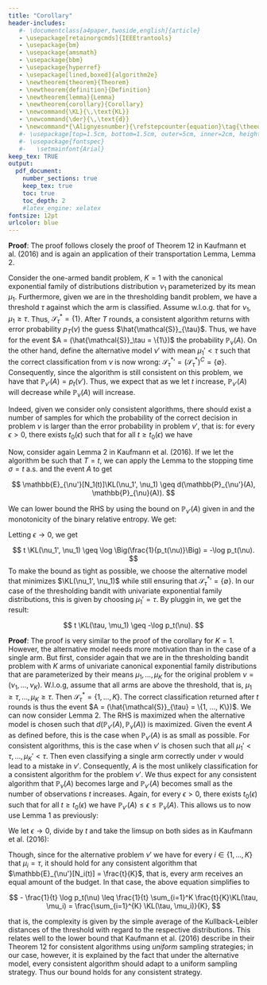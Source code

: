 ```yaml
---
title: "Corollary"
header-includes:
   #- \documentclass[a4paper,twoside,english]{article}
   - \usepackage[retainorgcmds]{IEEEtrantools}
   - \usepackage{bm}
   - \usepackage{amsmath}
   - \usepackage{bbm}
   - \usepackage{hyperref}
   - \usepackage[lined,boxed]{algorithm2e}
   - \newtheorem{theorem}{Theorem}
   - \newtheorem{definition}{Definition}
   - \newtheorem{lemma}{Lemma}
   - \newtheorem{corollary}{Corollary}
   - \newcommand{\KL}{\,\text{KL}}
   - \newcommand{\der}{\,\text{d}}
   - \newcommand*{\Alignyesnumber}{\refstepcounter{equation}\tag{\theequation}}%
   #- \usepackage[top=1.5cm, bottom=1.5cm, outer=5cm, inner=2cm, heightrounded, marginparwidth=2.5cm, marginparsep=2cm]{geometry}
   #- \usepackage{fontspec}
   #-   \setmainfont{Arial}
keep_tex: TRUE
output:
  pdf_document:
    number_sections: true
    keep_tex: true
    toc: true
    toc_depth: 2
    #latex_engine: xelatex
fontsize: 12pt
urlcolor: blue
---
```


\begin{corollary}
Let $\nu = \nu_1$ be a one-armed thresholding bandit model where $\tau$ is the threshold fixed upfront. Let $\nu$ be from the univariate canonical exponential family of distributions such that it can be parameterized by its mean, $\mu_1$, and the Kullback-Leibler divergence between distributions $\nu_1$ and $\nu_1'$ can be written as $\KL(\nu_1', \nu_1) = \KL(\mu_1', \mu_1)$. In the fixed budget setting, any consistent algorithm satisfies:

$$
- \frac{1}{t} \log p_t(\nu) \leq \KL(\tau, \mu_1)
$$
\end{corollary}

**Proof**: The proof follows closely the proof of Theorem 12 in Kaufmann et al. (2016) and is again an application of their transportation Lemma, Lemma 2. 

Consider the one-armed bandit problem, $K = 1$ with the canonical exponential family of distributions distribution $\nu_1$ parameterized by its mean $\mu_1$. Furthermore, given we are in the thresholding bandit problem, we have a threshold $\tau$ against which the arm is classified. Assume w.l.o.g. that for $\nu_1$, $\mu_1 \geq \tau$. Thus, $\mathcal{S}_{\tau}^* = \{1\}$. After $T$ rounds, a consistent algorithm returns with error probability $p_T(\nu)$ the guess $\hat{\mathcal{S}}_{\tau}$. Thus, we have for the event $A = (\hat{\mathcal{S}}_\tau = \{1\})$ the probability $\mathbb{P}_{\nu}(A)$. On the other hand, define the alternative model $\nu'$ with mean $\mu_1' < \tau$ such that the correct classification from $\nu$ is now wrong: $\mathcal{S}_{\tau}^* {'} = (\mathcal{S}_{\tau}^*)^C = \{\emptyset\}$. Consequently, since the algorithm is still consistent on this problem, we have that $\mathbb{P}_{\nu'}(A) = p_t(\nu')$. Thus, we expect that as we let $t$ increase, $\mathbb{P}_{\nu'}(A)$ will decrease while $\mathbb{P}_{\nu}(A)$ will increase.

Indeed, given we consider only consistent algorithms, there should exist a number of samples for which the probability of the correct decision in problem $\nu$ is larger than the error probability in problem $\nu'$, that is: for every $\epsilon > 0$, there exists $t_0(\epsilon)$ such that for all $t \geq t_0(\epsilon)$ we have 

\begin{equation*}
\mathbb{P}_{\nu'}(A) \leq \epsilon \leq \mathbb{P}_{\nu}(A). \label{eq:BoundForCorollary}
\end{equation*}

Now, consider again Lemma 2 in Kaufmann et al. (2016). If we let the algorithm be such that $T = t$, we can apply the Lemma to the stopping time $\sigma = t$ a.s. and the event $A$ to get

$$
\mathbb{E}_{\nu'}[N_1(t)]\KL(\nu_1', \nu_1) \geq d(\mathbb{P}_{\nu'}(A), \mathbb{P}_{\nu}(A)).
$$

We can lower bound the RHS by using the bound on $\mathbb{P}_{\nu'}(A)$ given in \eqref{eq:BoundForCorollary} and the monotonicity of the binary relative entropy. We get:

\begin{align*}
\mathbb{E}_{\nu'}[N_1(t)]\KL(\nu_1', \nu_1) & = t \KL(\nu_1', \nu_1) \\
& \geq d(\mathbb{P}_{\nu'}(A), \mathbb{P}_{\nu}(A)) \\
& \geq d(\epsilon, 1- p_t(\nu)) \\
& = \epsilon \log\Big(\frac{\epsilon}{1-p_t(\nu)}\Big) + (1-\epsilon) \log \Big(\frac{1-\epsilon}{p_t(\nu)}\Big) \\
& \geq (1-\epsilon) \log \Big(\frac{1-\epsilon}{p_t(\nu)}\Big) + \epsilon \log(\epsilon) \\
\end{align*}

Letting $\epsilon \rightarrow 0$, we get

$$
t \KL(\nu_1', \nu_1) \geq \log \Big(\frac{1}{p_t(\nu)}\Big) = -\log p_t(\nu).
$$
To make the bound as tight as possible, we choose the alternative model that minimizes $\KL(\nu_1', \nu_1)$ while still ensuring that $\mathcal{S}_{\tau}^* {'} = \{\emptyset\}$. In our case of the thresholding bandit with univariate exponential family distributions, this is given by choosing $\mu_1' = \tau$. By pluggin in, we get the result:

$$
t \KL(\tau, \mu_1) \geq -\log p_t(\nu).
$$

\begin{corollary}
Let $\nu = (\nu_1, ..., \nu_K)$ be a $K$-armed thresholding bandit problem in which $\tau$ is the threshold fixed upfront. For $i \in \{1,...,K\}$, let $\nu_i$ be from the univariate canonical exponential family of distributions such that it can be parameterized by its mean, $\mu_i$, and the Kullback-Leibler divergence between distributions $\nu_i$ and $\nu_i'$ can be written as $\KL(\nu_i, \nu_i') = \KL(\mu_i, \mu_i')$. In the fixed budget setting, every consistent algorithm satisfies:

$$
\lim_{t \rightarrow \infty} -\frac{1}{t} \log p_t(\nu) \leq \max_{a \in \{1,...,K\}} \KL(\tau, \mu_a)
$$
\end{corollary}

**Proof**: The proof is very similar to the proof of the corollary for $K=1$. However, the alternative model needs more motivation than in the case of a single arm. But first, consider again that we are in the thresholding bandit problem with $K$ arms of univariate canonical exponential family distributions that are parameterized by their means $\mu_1, ..., \mu_K$ for the original problem $\nu = (\nu_1, ..., \nu_K)$. W.l.o.g, assume that all arms are above the threshold, that is, $\mu_1 \geq \tau, ..., \mu_K \geq \tau$. Then $\mathcal{S}_{\tau}^* = \{1, ... , K\}$. The correct classification returned after $t$ rounds is thus the event $A = (\hat{\mathcal{S}}_{\tau} = \{1, ..., K\})$. We can now consider Lemma 2. The RHS is maximized when the alternative model is chosen such that $d(\mathbb{P}_{\nu'}(A), \mathbb{P}_{\nu}(A))$ is maximized. Given the event $A$ as defined before, this is the case when $\mathbb{P}_{\nu'}(A)$ is as small as possible. For consistent algorithms, this is the case when $\nu'$ is chosen such that all $\mu_1' < \tau, ..., \mu_K' < \tau$. Then even classifying a single arm correctly under $\nu$ would lead to a mistake in $\nu'$. Consequently, $A$ is the most unlikely classification for a consistent algorithm for the problem $\nu'$. We thus expect for any consistent algorithm that $\mathbb{P}_{\nu}(A)$ becomes large and $\mathbb{P}_{\nu'}(A)$ becomes small as the number of observations $t$ increases. Again, for every $\epsilon > 0$, there exists $t_0(\epsilon)$ such that for all $t \geq t_0(\epsilon)$ we have $\mathbb{P}_{\nu'}(A) \leq \epsilon \leq \mathbb{P}_\nu(A)$. This allows us to now use Lemma 1 as previously:

\begin{align*}
\sum_{i=1}^K \mathbb{E}_{\nu'}[N_i(t)]\KL(\nu_i', \nu_i) & \geq \sum_{i=1}^K \mathbb{E}_{\nu'}[N_i(t)]\KL(\tau, \mu_i) \\
& \geq d(\mathbb{P}_{\nu'}(A), \mathbb{P}_{\nu}(A)) \\
& \geq d(\epsilon, 1-p_t(\nu)) \\
& = \epsilon \log \Big(\frac{\epsilon}{1-p_t(\nu)}\Big) + (1-\epsilon) \log \Big( \frac{1-\epsilon}{p_t(\nu)}\Big) \\
& \geq (1-\epsilon) \log \Big(\frac{1-\epsilon}{p_t(\nu)}\Big) + \epsilon \log(\epsilon)
\end{align*}

We let $\epsilon \rightarrow 0$, divide by $t$ and take the limsup on both sides as in Kaufmann et al. (2016):

\begin{align*}
\lim_{t \rightarrow \infty} \sup - \frac{1}{t} \log p_t(\nu) & \leq \lim_{t \rightarrow \infty} \sup \frac{1}{t} \sum_{i=1}^K \mathbb{E}_{\nu'}[N_i(t)]\KL(\tau, \mu_i) \\
& \leq \max_{i \in \{1,...,K\}} \KL(\tau, \mu_i)
\end{align*}

Though, since for the alternative problem $\nu'$ we have for every $i \in \{1,...,K\}$ that $\mu_i = \tau$, it should hold for any consistent algorithm that $\mathbb{E}_{\nu'}[N_i(t)] = \frac{t}{K}$, that is, every arm receives an equal amount of the budget. In that case, the above equation simplifies to

$$
- \frac{1}{t} \log p_t(\nu) \leq \frac{1}{t} \sum_{i=1}^K \frac{t}{K}\KL(\tau, \mu_i) = \frac{\sum_{i=1}^{K} \KL(\tau, \mu_i)}{K},
$$

that is, the complexity is given by the simple average of the Kullback-Leibler distances of the threshold with regard to the respective distributions. This relates well to the lower bound that Kaufmann et al. (2016) describe in their Theorem 12 for consistent algorithms using *uniform* sampling strategies; in our case, however, it is explained by the fact that under the alternative model, every consistent algorithm should adapt to a uniform sampling strategy. Thus our bound holds for any consistent strategy.







